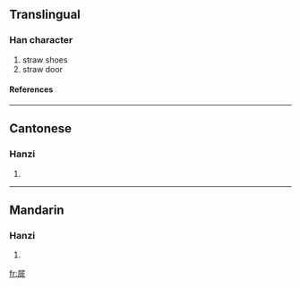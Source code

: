 ==Translingual==
===Han character===
{{Han char|rn=44|rad=尸|as=08|sn=11|four=7721<sub>1</sub>|canj=尸中一卜 (SLMY), X尸中一卜 (XSLMY)}}
# straw shoes
# straw door
====References====
{{Han ref|kx=0302.290|dkj=07738|dj=0600.100|hdz=20977.060|uh=5C5D|ud=23645|bh=B151|bd=45393}}
----
==Cantonese==
===Hanzi===
{{yue-hanzi|jyut=|y=fei6}}
# {{defn|Cantonese}}
----
==Mandarin==
===Hanzi===
{{cmn-hanzi|pin=[[fèi]] (fei4)|wg=fei<sup>4</sup>}}
# {{defn|Mandarin}}

[[fr:屝]]